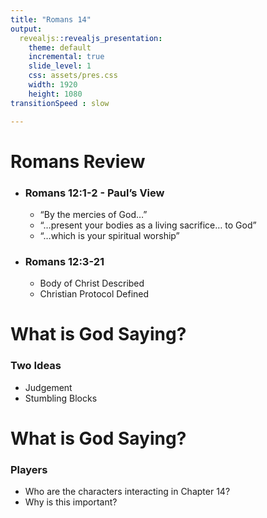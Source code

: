 ```yaml
---
title: "Romans 14"
output: 
  revealjs::revealjs_presentation:
    theme: default
    incremental: true
    slide_level: 1
    css: assets/pres.css
    width: 1920
    height: 1080
transitionSpeed : slow

---
```

# Romans Review

- ### Romans 12:1-2 - Paul's View

    - "By the mercies of God..."
    - "...present your bodies as a living sacrifice... to God"
    - "...which is your spiritual worship"

 - ### Romans 12:3-21
 
    - Body of Christ Described
    - Christian Protocol Defined

# What is God Saying?

### Two Ideas

- Judgement
- Stumbling Blocks

# What is God Saying?

### Players
<div id="col_left_70">
- Who are the characters interacting in Chapter 14?
- Why is this important?
</div>